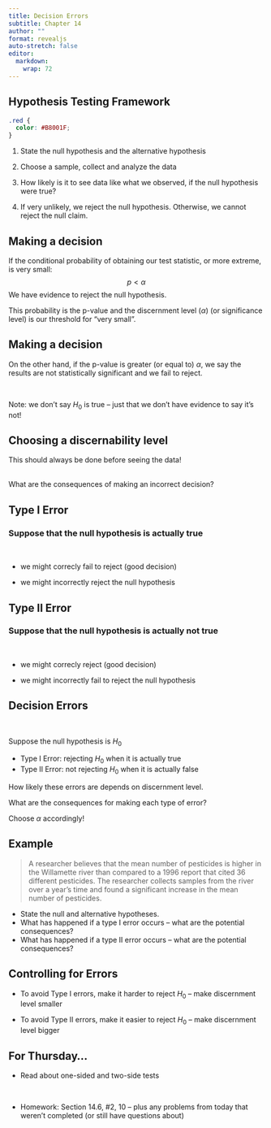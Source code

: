 ```yaml
---
title: Decision Errors
subtitle: Chapter 14
author: ""
format: revealjs
auto-stretch: false
editor: 
  markdown: 
    wrap: 72
---
```


## Hypothesis Testing Framework

```css
.red {
  color: #B8001F;
}
```

1.  State the [null hypothesis]{.red} and the [alternative
    hypothesis]{.red}

::: fragment
2.  Choose a [sample]{.red}, collect and analyze the data
:::

::: fragment
3.  How [likely]{.red} is it to see data like what we observed, [if the
    null hypothesis were true]{.red}?
:::

::: fragment
4.  If very unlikely, we [reject]{.red} the null hypothesis. Otherwise,
    we [cannot reject]{.red} the null claim.
:::

## Making a decision

If the conditional probability of obtaining our test statistic, [or more
extreme]{.red}, is very small: $$
p < \alpha
$$ We have evidence to [reject]{.red} the null hypothesis.

This probability is the [p-value]{.red} and the [discernment level
($\alpha$)]{.red} (or significance level) is our threshold for "very
small".

## Making a decision

On the other hand, if the p-value is greater (or equal to) $\alpha$, we
say the results are not statistically significant and we [fail to
reject]{.red}.

\

Note: we [don't]{.red} say $H_0$ is true -- just that we don't have
evidence to say it's not!

## Choosing a discernability level

This should always be done [before]{.red} seeing the data!

\
What are the consequences of making an incorrect decision?

## Type I Error

### Suppose that the null hypothesis is actually [true]{.red}

\

-   we might correcly fail to reject (good decision)

-   we might [incorrectly]{.red} reject the null hypothesis

## Type II Error

### Suppose that the null hypothesis is actually [not true]{.red}

\

-   we might correcly reject (good decision)

-   we might [incorrectly]{.red} fail to reject the null hypothesis

## Decision Errors

\

Suppose the null hypothesis is $H_0$

-   [Type I Error]{.red}: rejecting $H_0$ when it is actually true
-   [Type II Error]{.red}: not rejecting $H_0$ when it is actually false

How likely these errors are depends on [discernment level]{.red}.

What are the consequences for making each type of error?

Choose [$\alpha$]{.red} accordingly!

## Example

::: small
> A researcher believes that the mean number of pesticides is higher in
> the Willamette river than compared to a 1996 report that cited 36
> different pesticides. The researcher collects samples from the river
> over a year’s time and found a significant increase in the mean number
> of pesticides.
:::

::: incremental
-   State the null and alternative hypotheses.
-   What has happened if a type I error occurs -- what are the potential
    consequences?
-   What has happened if a type II error occurs -- what are the
    potential consequences?
:::

## Controlling for Errors

-   To avoid Type I errors, make it [harder]{.red} to reject $H_0$ -- make
    discernment level [smaller]{.red}

-   To avoid Type II errors, make it [easier]{.red} to reject $H_0$ --
    make discernment level [bigger]{.red}

## For Thursday...

-  Read about one-sided and two-side tests

\

-  Homework:  Section 14.6, #2, 10 -- plus any problems from today that weren't completed (or still have questions about)

```r
```
